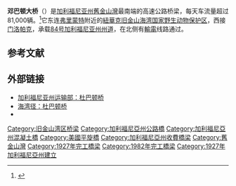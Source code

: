 {{Infobox bridge
|bridge_name= Dumbarton Bridge<br>邓巴顿大桥
|image= DumbartonBridgeCA and Towers.jpg
|caption= 邓巴顿大桥及其旁边的输电塔
|official_name= 
|also_known_as= 
|carries= {{jct|state=CA|CA|84}}双向六车道与人行/非机动车道
|crosses= [[舊金山灣|舊金山灣]]
|locale= [[门洛帕克_(加利福尼亚州)|门洛帕克]]和[[費利蒙_(加利福尼亞州)|弗里蒙]]
|owner= [[加利福尼亚州运输部|加利福尼亚州运输部]]
|maint= [[加利福尼亚州运输部|加利福尼亚州运输部]]与[[Bay_Area_Toll_Authority|Bay Area Toll Authority]]
|id= 
|design= [[Twin|Twin]][[混凝土|混凝土]][[Girder_Bridge|Girder Bridge]]
|mainspan= {{convert|103.63|m|ft|abbr=off|sp=us}}
|length= {{convert|2,621.28|m|ft|abbr=off|sp=us}}
|width= 
|clearance= 
|below= {{convert|25.91|m|ft|abbr=off|sp=us}}（主跨）
|traffic= 81,000
|open= 1982年10月
|closed= 
|toll= Cars (westbound only) <br /> $6.00 (cash or [[FasTrak|FasTrak]]), $3.00 (carpools during peak hours, FasTrak only)
|map_image= San_Francisco_Bay_Bridges_map_en.svg
|map_caption= 邓巴顿大桥穿过旧金山湾南部
|map_width= 
|coordinates = {{coord|37.5069|N|122.1169|W|scale:50000_region:US-CA_type:landmark|display=inline,title}}
}}

'''邓巴顿大桥'''（{{lang-en|Dumbarton Bridge}}）是[[加利福尼亚州|加利福尼亚州]][[舊金山灣|舊金山灣]]最南端的高速公路桥梁，每天车流量超过81,000辆。<ref>{{Cite web |url=https://www.dailyrecord.co.uk/news/local-news/dumbarton-bridge-set-given-new-7127453 |title=Dumbarton Bridge is all set to be given new illuminations |date=2016-01-06}}</ref>它东连[[費利蒙_(加利福尼亞州)|弗里蒙特]]附近的[[紐華克_(加利福尼亞州)|紐華克]][[唐·爱德华兹旧金山湾国家野生动物保护区|旧金山海湾国家野生动物保护区]]，西接[[门洛帕克_(加利福尼亚州)|门洛帕克]]，承载[[84号加利福尼亚州州道|84号加利福尼亚州州道]]，在北侧有[[輸電系統|輸電]]线路通过。

== 参考文献 ==
{{Reflist|30em}}

== 外部链接 ==
* [http://www.dot.ca.gov/dist4/dumbarton/ 加利福尼亚州运输部：杜巴顿桥] {{Wayback|url=http://www.dot.ca.gov/dist4/dumbarton/ |date=20190625180947 }}
* [https://web.archive.org/web/20110807051038/http://baytrail.abag.ca.gov/vtour/map3/access/Btdmbrtn/Btdmbrtn.htm 海湾径：杜巴顿桥]
* {{Structurae|id=s0009342|title=Dumbarton Bridge}}

[[Category:旧金山湾区桥梁|Category:旧金山湾区桥梁]]
[[Category:加利福尼亞州公路橋|Category:加利福尼亞州公路橋]]
[[Category:加利福尼亞州混凝土橋|Category:加利福尼亞州混凝土橋]]
[[Category:美國平旋橋|Category:美國平旋橋]]
[[Category:加利福尼亞州收費橋梁|Category:加利福尼亞州收費橋梁]]
[[Category:舊金山灣|Category:舊金山灣]]
[[Category:1927年完工橋梁|Category:1927年完工橋梁]]
[[Category:1982年完工橋梁|Category:1982年完工橋梁]]
[[Category:1927年加利福尼亞州建立|Category:1927年加利福尼亞州建立]]